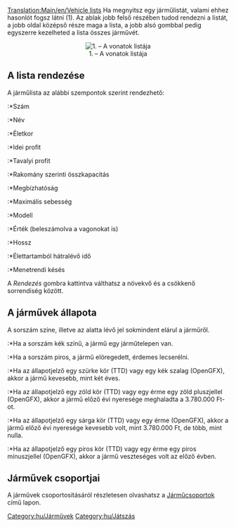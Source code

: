 [[Translation:Main/en/Vehicle lists]]{{en/-}}
Ha megnyitsz egy járműlistát, valami ehhez hasonlót fogsz látni (1). Az ablak jobb felső részében tudod rendezni a listát, a jobb oldal középső része maga a lista, a jobb alsó gombbal pedig egyszerre kezelheted a lista összes járművét.

<center>[[File:hu/Járműlista.png|center|none|frame|1. – A vonatok listája]]</center>

== A lista rendezése==
A járműlista az alábbi szempontok szerint rendezhető:
:*Szám
:*Név
:*Életkor
:*Idei profit
:*Tavalyi profit
:*Rakomány szerinti összkapacitás
:*Megbízhatóság
:*Maximális sebesség
:*Modell
:*Érték (beleszámolva a vagonokat is)
:*Hossz
:*Élettartamból hátralévő idő
:*Menetrendi késés

A ''Rendezés'' gombra kattintva válthatsz a növekvő és a csökkenő sorrendiség között.

== A járművek állapota ==
A sorszám színe, illetve az alatta lévő jel sokmindent elárul a járműről.
:*Ha a sorszám kék színű, a jármű egy járműtelepen van.
:*Ha a sorszám piros, a jármű elöregedett, érdemes lecserélni.

:*Ha az állapotjelző egy szürke kör (TTD) vagy egy kék szalag (OpenGFX), akkor a jármű kevesebb, mint két éves.
:*Ha az állapotjelző egy zöld kör (TTD) vagy egy érme egy zöld pluszjellel (OpenGFX), akkor a jármű előző évi nyeresége meghaladta a 3.780.000 Ft-ot.
:*Ha az állapotjelző egy sárga kör (TTD) vagy egy érme (OpenGFX), akkor a jármű előző évi nyeresége kevesebb volt, mint 3.780.000 Ft, de több, mint nulla.
:*Ha az állapotjelző egy piros kör (TTD) vagy egy érme egy piros mínuszjellel (OpenGFX), akkor a jármű veszteséges volt az előző évben.

== Járművek csoportjai ==
A járművek csoportosításáról részletesen olvashatsz a [[Main/hu/Járműcsoportok|Járműcsoportok]] című lapon.

[[Category:hu/Járművek]]
[[Category:hu/Játszás]]